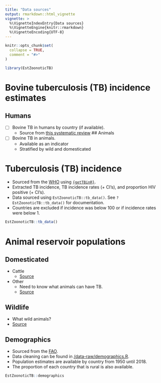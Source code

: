 ```yaml
---
title: "Data sources"
output: rmarkdown::html_vignette
vignette: >
  %\VignetteIndexEntry{Data sources}
  %\VignetteEngine{knitr::rmarkdown}
  %\VignetteEncoding{UTF-8}
---
```


```r
knitr::opts_chunk$set(
  collapse = TRUE,
  comment = "#>"
)
```

```r
library(EstZoonoticTB)
```


# Bovine tuberculosis (TB) incidence estimates

## Humans

- [ ] Bovine TB in humans by country (if available). 
    - Source from [this systematic review](https://www.ncbi.nlm.nih.gov/pmc/articles/PMC4816377/)
## Animals

- [ ] Bovine TB in animals.
  - Available as an indicator
  - Stratified by wild and domesticated

# Tuberculosis (TB) incidence

* Sourced from the [WHO](http://www.who.int/tb/country/data/download/en/) using [`{getTBinR}`](https://www.samabbott.co.uk/getTBinR/index.html).
* Extracted TB incidence, TB incidence rates (+ CI's), and proportion HIV positive (+ CI's).
* Data sourced using `EstZoonoticTB::tb_data()`. See `?EstZoonoticTB::tb_data()` for documentation.
* Countries are excluded if incidence was below 100 or if incidence rates were below 1.


```r
EstZoonoticTB::tb_data()
```

# Animal reservoir populations

## Domesticated

* Cattle
    - [Source](http://www.fao.org/faostat/en/#search/Cattle)
* Other
    - Need to know what animals can have TB.
    - [Source](http://www.fao.org/faostat/en/?#data/QA)
    
## Wildlife

* What wild animals?
* [Source](http://www.fao.org/faostat/en/?#data/QA)


## Demographics

* Sourced from the [FAO](http://www.fao.org/faostat/en/?#data/OA). 
* Data cleaning can be found in [/data-raw/demographics.R](https://github.com/seabbs/EstZoonoticTB/blob/master/data-raw/cleaning.R).
* Population estimates are available by country from 1950 until 2018. 
* The proportion of each country that is rural is also available.


```r
EstZoonoticTB::demographics
```
   

